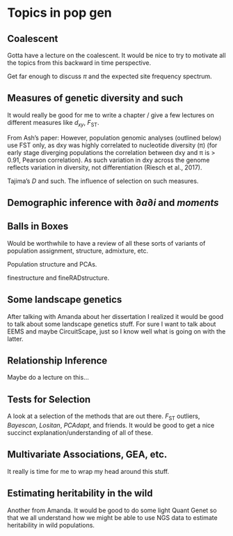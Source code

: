 # Topics in pop gen

## Coalescent

Gotta have a lecture on the coalescent.  It would be nice to try to motivate
all the topics from this backward in time perspective.

Get far enough to discuss $\pi$ and the expected site frequency spectrum.


## Measures of genetic diversity and such

It would really be good for me to write a chapter / give a few lectures
on different measures like $d_{xy}$, $F_\mathrm{ST}$.  

From Ash's paper:  However, population genomic analyses (outlined below) use FST only, as dxy was highly correlated to nucleotide diversity (π) (for early stage diverging populations the correlation between dxy and π is > 0.91, Pearson correlation). As such variation in dxy across the genome reflects variation in diversity, not differentiation (Riesch et al., 2017).

Tajima's $D$ and such.  The influence of selection on such measures.

## Demographic inference with $\partial a \partial i$ and _moments_



## Balls in Boxes

Would be worthwhile to have a review of all these sorts of variants of 
population assignment, structure, admixture, etc.

Population structure and PCAs.

finestructure and fineRADstructure.

## Some landscape genetics

After talking with Amanda about her dissertation I realized it would be good
to talk about some landscape genetics stuff.  For sure I want to talk about
EEMS and maybe CircuitScape, just so I know well what is going on with the
latter.  


## Relationship Inference

Maybe do a lecture on this...


## Tests for Selection

A look at a selection of the methods that are out there.  $F_\mathrm{ST}$ outliers, _Bayescan_, _Lositan_, _PCAdapt_, and friends.  It would be good to get a nice succinct explanation/understanding of all of these.


## Multivariate Associations, GEA, etc.

It really is time for me to wrap my head around this stuff.


## Estimating heritability in the wild

Another from Amanda.  It would be good to do some light Quant Genet so that
we all understand how we might be able to use NGS data to estimate heritability
in wild populations.

